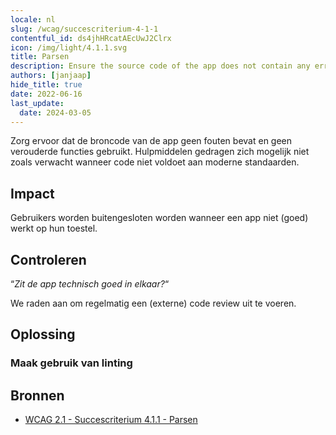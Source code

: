 ```yaml
---
locale: nl
slug: /wcag/succescriterium-4-1-1
contentful_id: ds4jhHRcatAEcUwJ2Clrx
icon: /img/light/4.1.1.svg
title: Parsen
description: Ensure the source code of the app does not contain any errors and does not use any deprecated functions.
authors: [janjaap]
hide_title: true
date: 2022-06-16
last_update:
  date: 2024-03-05
---
```


<Hero
  title="Parsen"
  imageSrc="/img/light/4.1.1.svg"
  alt="WCAG 4.1.1 - Logo"
  prefix="Succescriterium 4.1.1"
  suffix="Niveau A"
/>

Zorg ervoor dat de broncode van de app geen fouten bevat en geen verouderde functies gebruikt. Hulpmiddelen gedragen zich mogelijk niet zoals verwacht wanneer code niet voldoet aan moderne standaarden.

## Impact

Gebruikers worden buitengesloten worden wanneer een app niet (goed) werkt op hun toestel.

## Controleren

“*Zit de app technisch goed in elkaar?*“

We raden aan om regelmatig een (externe) code review uit te voeren.

## Oplossing

### Maak gebruik van linting

<CodeSample id="linting" locale="nl"/>

## Bronnen

- [WCAG 2.1 - Succescriterium 4.1.1 - Parsen](https://www.w3.org/Translations/WCAG21-nl/#parsen)
